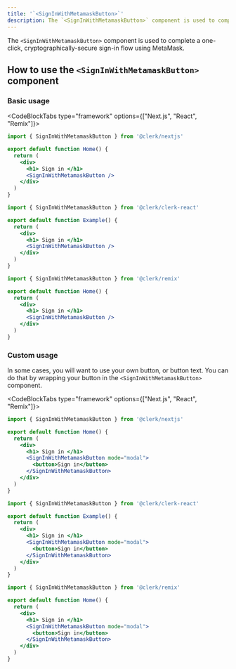 ```yaml
---
title: '`<SignInWithMetamaskButton>`'
description: The `<SignInWithMetamaskButton>` component is used to complete a one-click, cryptographically-secure sign-in flow using MetaMask.
---
```


The `<SignInWithMetamaskButton>` component is used to complete a one-click, cryptographically-secure sign-in flow using MetaMask.

## How to use the `<SignInWithMetamaskButton>` component

### Basic usage

<CodeBlockTabs type="framework" options={["Next.js", "React", "Remix"]}>
  ```jsx {{ filename: 'pages/index.js' }}
  import { SignInWithMetamaskButton } from '@clerk/nextjs'

  export default function Home() {
    return (
      <div>
        <h1> Sign in </h1>
        <SignInWithMetamaskButton />
      </div>
    )
  }
  ```

  ```jsx {{ filename: 'example.js' }}
  import { SignInWithMetamaskButton } from '@clerk/clerk-react'

  export default function Example() {
    return (
      <div>
        <h1> Sign in </h1>
        <SignInWithMetamaskButton />
      </div>
    )
  }
  ```

  ```jsx {{ filename: 'pages/index.js' }}
  import { SignInWithMetamaskButton } from '@clerk/remix'

  export default function Home() {
    return (
      <div>
        <h1> Sign in </h1>
        <SignInWithMetamaskButton />
      </div>
    )
  }
  ```
</CodeBlockTabs>

### Custom usage

In some cases, you will want to use your own button, or button text. You can do that by wrapping your button in the `<SignInWithMetamaskButton>` component.

<CodeBlockTabs type="framework" options={["Next.js", "React", "Remix"]}>
  ```jsx {{ filename: 'pages/index.js' }}
  import { SignInWithMetamaskButton } from '@clerk/nextjs'

  export default function Home() {
    return (
      <div>
        <h1> Sign in </h1>
        <SignInWithMetamaskButton mode="modal">
          <button>Sign in</button>
        </SignInWithMetamaskButton>
      </div>
    )
  }
  ```

  ```jsx {{ filename: 'example.js' }}
  import { SignInWithMetamaskButton } from '@clerk/clerk-react'

  export default function Example() {
    return (
      <div>
        <h1> Sign in </h1>
        <SignInWithMetamaskButton mode="modal">
          <button>Sign in</button>
        </SignInWithMetamaskButton>
      </div>
    )
  }
  ```

  ```jsx {{ filename: 'pages/index.js' }}
  import { SignInWithMetamaskButton } from '@clerk/remix'

  export default function Home() {
    return (
      <div>
        <h1> Sign in </h1>
        <SignInWithMetamaskButton mode="modal">
          <button>Sign in</button>
        </SignInWithMetamaskButton>
      </div>
    )
  }
  ```
</CodeBlockTabs>
